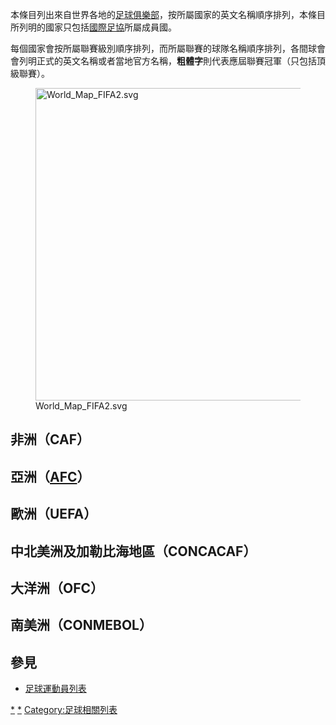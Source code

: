 {{noteTA
|T=zh-hans:足球俱乐部列表;zh-hk:足球會列表;zh-tw:足球俱樂部列表;
|1=zh-hans:足球俱乐部;zh-hk:足球會;zh-tw:足球俱樂部;
|2=zh-hans:格雷米奥;zh-hk:甘美奧;zh-tw:格雷米奧;
|3=zh-hans:帕尔梅拉斯;zh-hk:彭美拉斯;zh-tw:帕尔梅拉斯;
}}
{{TOCright}}
本條目列出來自世界各地的[[足球俱樂部|足球俱樂部]]，按所屬國家的英文名稱順序排列，本條目所列明的國家只包括[[國際足協|國際足協]]所屬成員國。

每個國家會按所屬聯賽級別順序排列，而所屬聯賽的球隊名稱順序排列，各間球會會列明正式的英文名稱或者當地官方名稱，'''粗體字'''則代表應屆聯賽冠軍（只包括頂級聯賽）。

[[File:World_Map_FIFA2.svg|500px]]

== 非洲（CAF） ==
{{main list|非洲足球俱樂部列表}}

== 亞洲（[[亞洲足協|AFC]]） ==
{{main list|亞洲足球俱樂部列表}}

== 歐洲（UEFA） ==
{{main list|歐洲足球俱樂部列表}}

== 中北美洲及加勒比海地區（CONCACAF） ==
{{main list|中北美洲及加勒比海地區足球俱樂部列表}}

== 大洋洲（OFC） ==
{{main list|大洋洲足球俱樂部列表}}

== 南美洲（CONMEBOL） ==
{{main list|南美洲足球俱樂部列表}}

== 參見 ==
* [[足球運動員列表|足球運動員列表]]

[[Category:足球俱樂部列表|*]]
[[Category:足球俱乐部|*]]
[[Category:足球相關列表|Category:足球相關列表]]